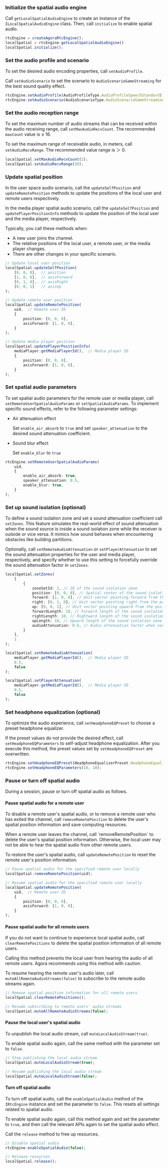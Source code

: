 <PlatformWrapper platform="electron">

### Initialize the spatial audio engine

Call `getLocalSpatialAudioEngine` to create an instance of the `ILocalSpatialAudioEngine` class. Then, call `initialize` to enable spatial audio.

```typescript
rtcEngine = createAgoraRtcEngine();
localSpatial = rtcEngine.getLocalSpatialAudioEngine()
localSpatial.initialize();
```

### Set the audio profile and scenario

To set the desired audio encoding properties, call `setAudioProfile`.

Call `setAudioScenario` to set the scenario to `AudioScenarioGameStreaming` for the best sound quality effect.

```typescript
rtcEngine.setAudioProfile(AudioProfileType.AudioProfileSpeechStandard);
rtcEngine.setAudioScenario(AudioScenarioType.AudioScenarioGameStreaming);
```

### Set the audio reception range

To set the maximum number of audio streams that can be received within the audio receiving range, call `setMaxAudioRecvCount`. The recommended `maxCount` value is ≤ 16.

To set the maximum range of receivable audio, in meters, call `setAudioRecvRange`. The recommended value range is ＞ 0.

```typescript
localSpatial.setMaxAudioRecvCount(2);
localSpatial.setAudioRecvRange(50);
```

### Update spatial position
In the user space audio scenario, call the `updateSelfPosition` and `updateRemotePosition` methods to update the positions of the local user and remote users respectively.

In the media player spatial audio scenario, call the `updateSelfPosition` and `updatePlayerPositionInfo` methods to update the position of the local user and the media player, respectively.

Typically, you call these methods when:

- A new user joins the channel.
- The relative positions of the local user, a remote user, or the media player changes.
- There are other changes in your specific scenario.

```typescript
// Update local user position
localSpatial.updateSelfPosition(
    [0, 0, 0],  // position
    [1, 0, 0],  // axisForward
    [0, 1, 0],  // axisRight
    [0, 0, 1]   // axisUp
);

// Update remote user position
localSpatial.updateRemotePosition(
    uid,  // Remote user ID
    {
        position: [0, 0, 0], 
        axisForward: [1, 0, 0], 
    }
);

// Update media player position
localSpatial.updatePlayerPositionInfo(
    mediaPlayer.getMediaPlayerId(),  // Media player ID
    {
        position: [0, 0, 0], 
        axisForward: [1, 0, 0], 
    }
);
```

### Set spatial audio parameters

To set spatial audio parameters for the remote user or media player, call `setRemoteUserSpatialAudioParams` or `setSpatialAudioParams`. To implement specific sound effects, refer to the following parameter settings:

- Air attenuation effect

    Set `enable_air_absorb` to `true` and set `speaker_attenuation` to the desired sound attenuation coefficient.

- Sound blur effect

    Set `enable_blur` to `true`

```typescript
rtcEngine.setRemoteUserSpatialAudioParams(
    uid, 
    {
        enable_air_absorb: true,
        speaker_attenuation: 0.5,
        enable_blur: true,
    }
);
```

### Set up sound isolation (optional)

To define a sound isolation zone and set a sound attenuation coefficient call `setZones`. This feature simulates the real-world effect of sound attenuation when the sound source is inside a sound isolation zone while the receiver is outside or vice versa. It mimics how sound behaves when encountering obstacles like building partitions.

Optionally, call `setRemoteAudioAttenuation` or `setPlayerAttenuation` to set the sound attenuation properties for the user and media player, respectively, and specify whether to use this setting to forcefully override the sound attenuation factor in `setZones`.

```typescript
localSpatial.setZones(
    [
        {
            zoneSetId: 1, // ID of the sound isolation zone
            position: [0, 0, 0], // Spatial center of the sound isolation zone
            forward: [1, 0, 0], // Unit vector pointing forward from the position   
            right: [0, 1, 0], // Unit vector pointing right from the position
            up: [0, 0, 1], // Unit vector pointing upward from the position
            forwardLength: 10, // Forward length of the sound isolation zone
            rightLength: 10, // Rightward length of the sound isolation zone
            upLength: 10, // Upward length of the sound isolation zone
            audioAttenuation: 0.5, // Audio attenuation factor when sound passes between the zone and the outside
        }
    ],
    1
);

localSpatial.setRemoteAudioAttenuation(
    mediaPlayer.getMediaPlayerId(),  // Media player ID
    0.5, 
    false
);

localSpatial.setPlayerAttenuation(
    mediaPlayer.getMediaPlayerId(),  // Media player ID
    0.5, 
    false
);
```

### Set headphone equalization (optional)

To optimize the audio experience, call `setHeadphoneEQPreset` to choose a preset headphone equalizer.

If the preset values do not provide the desired effect, call `setHeadphoneEQParameters` to self-adjust headphone equalization. After you execute this method, the preset values set by `setHeadphoneEQPreset` are overwritten.

```typescript
rtcEngine.setHeadphoneEQPreset(HeadphoneEqualizerPreset.HeadphoneEqualizerOverear);
rtcEngine.setHeadphoneEQParameters(10, 10);
```

### Pause or turn off spatial audio

During a session, pause or turn off spatial audio as follows.

#### Pause spatial audio for a remote user
To disable a remote user's spatial audio, or to remove a remote user who has exited the channel, call `removeRemotePosition` to delete the user's spatial position information and save computing resources.

<Admonition type="caution">
When a remote user leaves the channel, call `removeRemotePosition` to delete the user's spatial position information. Otherwise, the local user may not be able to hear the spatial audio from other remote users.
</Admonition>

To restore the user's spatial audio, call `updateRemotePosition` to reset the remote user's position information.

```typescript
// Pause spatial audio for the specified remote user locally
localSpatial.removeRemotePosition(uid);

// Resume spatial audio for the specified remote user locally
localSpatial.updateRemotePosition(
    uid,  // Remote user ID
    {
        position: [0, 0, 0], 
        axisForward: [1, 0, 0], 
    }
);
```

#### Pause spatial audio for all remote users

If you do not want to continue to experience local spatial audio, call `clearRemotePositions` to delete the spatial position information of all remote users.

<Admonition type="caution">
Calling this method prevents the local user from hearing the audio of all remote users. Agora recommends using this method with caution.
</Admonition>

To resume hearing the remote user's audio later, call `muteAllRemoteAudioStreams(false)` to subscribe to the remote audio streams again.

```typescript
// Remove spatial position information for all remote users
localSpatial.clearRemotePositions();

// Resume subscribing to remote users' audio streams
localSpatial.muteAllRemoteAudioStreams(false);
```

#### Pause the local user's spatial audio

To unpublish the local audio stream, call `muteLocalAudioStream(true)`.

To enable spatial audio again, call the same method with the parameter set to `false`.


```typescript
// Stop publishing the local audio stream
localSpatial.muteLocalAudioStream(true);

// Resume publishing the local audio stream
localSpatial.muteLocalAudioStream(false);
```

#### Turn off spatial audio

To turn off spatial audio, call the `enableSpatialAudio` method of the `IRtcEngine` instance and set the parameter to `false`. This resets all settings related to spatial audio.

To enable spatial audio again, call this method again and set the parameter to `true`, and then call the relevant APIs again to set the spatial audio effect.

Call the `release` method to free up resources.

```typescript
// Disable spatial audio
rtcEngine.enableSpatialAudio(false);

// Release resources
localSpatial.release();
```

</PlatformWrapper>
